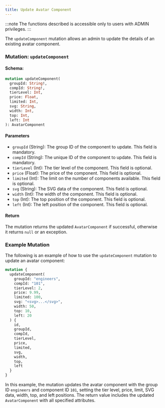 ```yaml
---
title: Update Avatar Component
---
```



:::note
The functions described is accessible only to users with ADMIN privileges.
:::

The `updateComponent` mutation allows an admin to update the details of an existing avatar component.

### Mutation: `updateComponent`

#### Schema:
```graphql
mutation updateComponent(
  groupId: String!,
  compId: String!,
  tierLevel: Int,
  price: Float,
  limited: Int,
  svg: String,
  width: Int,
  top: Int,
  left: Int
): AvatarComponent
```

#### Parameters

- `groupId` (String): The group ID of the component to update. This field is mandatory.
- `compId` (String): The unique ID of the component to update. This field is mandatory.
- `tierLevel` (Int): The tier level of the component. This field is optional.
- `price` (Float): The price of the component. This field is optional.
- `limited` (Int): The limit on the number of components available. This field is optional.
- `svg` (String): The SVG data of the component. This field is optional.
- `width` (Int): The width of the component. This field is optional.
- `top` (Int): The top position of the component. This field is optional.
- `left` (Int): The left position of the component. This field is optional.

#### Return

The mutation returns the updated `AvatarComponent` if successful, otherwise it returns `null` or an exception.

### Example Mutation

The following is an example of how to use the `updateComponent` mutation to update an avatar component:

```graphql
mutation {
  updateComponent(
    groupId: "engineers",
    compId: "101",
    tierLevel: 2,
    price: 9.99,
    limited: 100,
    svg: "<svg>...</svg>",
    width: 50,
    top: 10,
    left: 20
  ) {
    id,
    groupId,
    compId,
    tierLevel,
    price,
    limited,
    svg,
    width,
    top,
    left
  }
}
```

In this example, the mutation updates the avatar component with the group ID `engineers` and component ID `101`, setting the tier level, price, limit, SVG data, width, top, and left positions. The return value includes the updated `AvatarComponent` with all specified attributes.